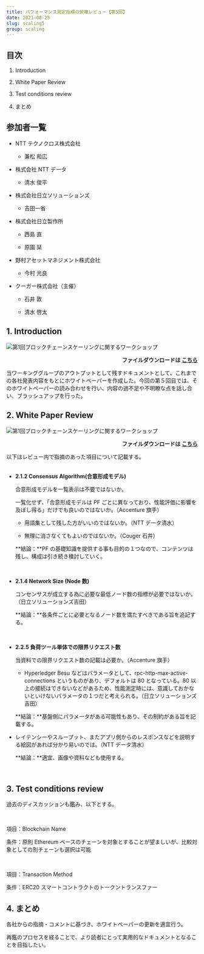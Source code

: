 ```yaml
---
title: パフォーマンス測定指標の俯瞰レビュー【第5回】
date: 2021-08-25
slug: scaling5
group: scaling
---
```


## 目次

1. Introduction

2. White Paper Review

3. Test conditions review

4. まとめ

## 参加者一覧

- NTT テクノクロス株式会社

  - 兼松 和広

- 株式会社 NTT データ

  - 清水 俊平

- 株式会社日立ソリューションズ

  - 吉田一省

- 株式会社日立製作所

  - 西島 直

  - 原園 栞

- 野村アセットマネジメント株式会社

  - 今村 光良

- クーガー株式会社（主催）

  - 石井 敦

  - 清水 啓太

## 1. Introduction

![第1回ブロックチェーンスケーリングに関するワークショップ](./images/img1.png)

<p style="text-align: right;font-weight:bold;">
  ファイルダウンロードは
  <a href="/pdf/scaling5/2021_08_ethterakoya_5th_v002.pdf" target="_blank">
    こちら
  </a>
</p>

当ワーキンググループのアウトプットとして残すドキュメントとして、これまでの各社発表内容をもとにホワイトペーパーを作成した。今回の第５回目では、そのホワイトペーパーの読み合わせを行い、内容の過不足や不明瞭な点を話し合い、ブラッシュアップを行った。

## 2. White Paper Review

![第1回ブロックチェーンスケーリングに関するワークショップ](./images/img2.png)

<p style="text-align: right;font-weight:bold;">
  ファイルダウンロードは
  <a
    href="/pdf/scaling5/20210825_Ethereum_Performance_Metrics.pdf"
    target="_blank"
  >
    こちら
  </a>
</p>

以下はレビュー内で指摘のあった項目について記載する。 <br/> <br/>

- **2.1.2 Consensus Algorithm(合意形成モデル)**

  合意形成モデルを一覧表示は不要ではないか。

  一覧化せず、「合意形成モデルは PF ごとに異なっており、性能評価に影響を及ぼし得る」だけでも良いのではないか。（Accenture 旗手）

  - 用語集として残した方がいいのではないか。（NTT データ清水）

  - 無理に消さなくてもよいのではないか。（Couger 石井）

  **結論：**PF の基礎知識を提供する事も目的の１つなので、コンテンツは残し、構成は引き続き検討していく。

<br />

- **2.1.4 Network Size (Node 数)**

  コンセンサスが成立する為に必要な最低ノード数の指標が必要ではないか。（日立ソリューションズ吉田）

  **結論：**各条件ごとに必要となるノード数を満たすべきである旨を追記する。

  <br />

- **2.2.5 負荷ツール単体での限界リクエスト数**

  当資料での限界リクエスト数の記載は必要か。（Accenture 旗手）

  - Hyperledger Besu などはパラメータとして、rpc-http-max-active-connections というものがあり、デフォルトは 80 となっている。80 以上の接続はできないなどがあるため、性能測定時には、意識しておかないといけないパラメータの１つだと考えられる。（日立ソリューションズ吉田）

  **結論：**基盤側にパラメータがある可能性もあり、その制約がある旨を記載する。

- レイテンシーやスループット、またアプリ側からのレスポンスなどを説明する絵図があれば分かり易いのでは。（NTT データ清水）

  **結論：**適宜、画像や資料なども使用する。

<br />

## 3. Test conditions review

過去のディスカッションも鑑み、以下とする。

<br />

項目：Blockchain Name

条件：原則 Ethereum ベースのチェーンを対象とすることが望ましいが、比較対象としての別チェーンも選択は可能

<br />

項目：Transaction Method

条件：ERC20 スマートコントラクトのトークントランスファー

## 4. まとめ

各社からの指摘・コメントに基づき、ホワイトペーパーの更新を適宜行う。

再鑑のプロセスを経ることで、より読者にとって実用的なドキュメントとなることを目指したい。
